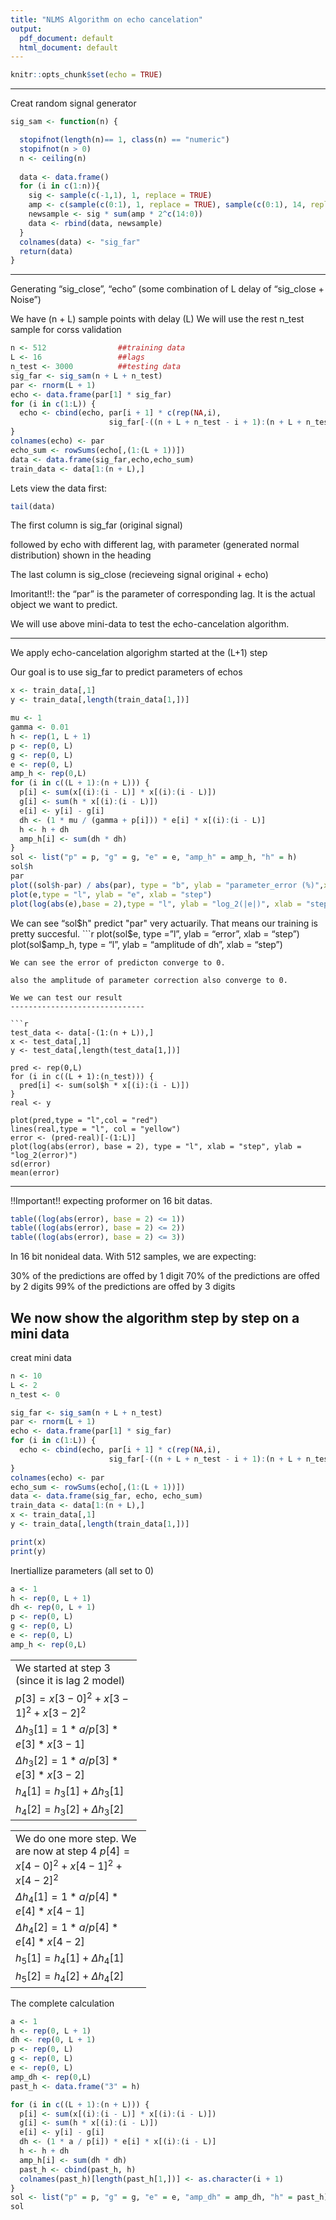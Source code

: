 ---
title: "NLMS Algorithm on echo cancelation"
output:
  pdf_document: default
  html_document: default
---

```{r setup, include=FALSE}
knitr::opts_chunk$set(echo = TRUE)
```
-------------------------

Creat random signal generator
```{r}
sig_sam <- function(n) {

  stopifnot(length(n)== 1, class(n) == "numeric")
  stopifnot(n > 0)
  n <- ceiling(n)
  
  data <- data.frame()
  for (i in c(1:n)){
    sig <- sample(c(-1,1), 1, replace = TRUE)
    amp <- c(sample(c(0:1), 1, replace = TRUE), sample(c(0:1), 14, replace = TRUE))
    newsample <- sig * sum(amp * 2^c(14:0))
    data <- rbind(data, newsample) 
  }
  colnames(data) <- "sig_far"
  return(data)
}
```
--------------------------

Generating  "sig_close", "echo" (some combination of L delay of "sig_close + Noise")

We have (n + L) sample points with delay (L)
We will use the rest n_test sample for corss validation
```{r}
n <- 512                ##training data
L <- 16                 ##lags
n_test <- 3000          ##testing data
sig_far <- sig_sam(n + L + n_test)
par <- rnorm(L + 1)
echo <- data.frame(par[1] * sig_far)
for (i in c(1:L)) {
  echo <- cbind(echo, par[i + 1] * c(rep(NA,i), 
                      sig_far[-((n + L + n_test - i + 1):(n + L + n_test)),]) + (rnorm(1, mean = 0, sd = 1)))
}
colnames(echo) <- par
echo_sum <- rowSums(echo[,(1:(L + 1))])
data <- data.frame(sig_far,echo,echo_sum)
train_data <- data[1:(n + L),]
```
Lets view the data first:
```{r}
tail(data)
```
The first column is sig_far (original signal)

followed by echo with different lag, with parameter (generated normal distribution) shown in the heading

The last column is sig_close (recieveing signal original + echo)

Imoritant!!: the "par" is the parameter of corresponding lag. It is the actual object we want to predict.

We will use above mini-data to test the echo-cancelation algorithm.

-------------------------

We apply echo-cancelation algorighm started at the (L+1) step

Our goal is to use sig_far to predict parameters of echos
```{r}
x <- train_data[,1]
y <- train_data[,length(train_data[1,])]

mu <- 1
gamma <- 0.01
h <- rep(1, L + 1)
p <- rep(0, L)
g <- rep(0, L)
e <- rep(0, L)
amp_h <- rep(0,L)
for (i in c((L + 1):(n + L))) {
  p[i] <- sum(x[(i):(i - L)] * x[(i):(i - L)])
  g[i] <- sum(h * x[(i):(i - L)])
  e[i] <- y[i] - g[i]
  dh <- (1 * mu / (gamma + p[i])) * e[i] * x[(i):(i - L)]
  h <- h + dh
  amp_h[i] <- sum(dh * dh)
}
sol <- list("p" = p, "g" = g, "e" = e, "amp_h" = amp_h, "h" = h)
sol$h
par
plot((sol$h-par) / abs(par), type = "b", ylab = "parameter_error (%)",xlab = "lag")
plot(e,type = "l", ylab = "e", xlab = "step")
plot(log(abs(e),base = 2),type = "l", ylab = "log_2(|e|)", xlab = "step")
```
We can see "sol$h" predict "par" very actuarily. That means our training is pretty succesful.
```{r}
plot(sol$e, type = "l", ylab = "error", xlab = "step")
plot(sol$amp_h, type = "l", ylab = "amplitude of dh", xlab = "step")
```
We can see the error of predicton converge to 0.

also the amplitude of parameter correction also converge to 0.

We we can test our result
------------------------------

```{r}
test_data <- data[-(1:(n + L)),]
x <- test_data[,1]
y <- test_data[,length(test_data[1,])]

pred <- rep(0,L)
for (i in c((L + 1):(n_test))) {
  pred[i] <- sum(sol$h * x[(i):(i - L)])
}
real <- y 

plot(pred,type = "l",col = "red")
lines(real,type = "l", col = "yellow")
error <- (pred-real)[-(1:L)]
plot(log(abs(error), base = 2), type = "l", xlab = "step", ylab = "log_2(error)")
sd(error)
mean(error)
```
-------------------------------

!!Important!! expecting proformer on 16 bit datas.
```{r}
table((log(abs(error), base = 2) <= 1))
table((log(abs(error), base = 2) <= 2))
table((log(abs(error), base = 2) <= 3))
```
In 16 bit nonideal data. With 512 samples, we are expecting:

30% of the predictions are offed by 1 digit
70% of the predictions are offed by 2 digits
99% of the predictions are offed by 3 digits

We now show the algorithm step by step on a mini data
-------------------------------
creat mini data
```{r}
n <- 10
L <- 2
n_test <- 0

sig_far <- sig_sam(n + L + n_test)
par <- rnorm(L + 1)
echo <- data.frame(par[1] * sig_far)
for (i in c(1:L)) {
  echo <- cbind(echo, par[i + 1] * c(rep(NA,i), 
                      sig_far[-((n + L + n_test - i + 1):(n + L + n_test)),]) + rnorm(1) * 10^15)
}
colnames(echo) <- par
echo_sum <- rowSums(echo[,(1:(L + 1))])
data <- data.frame(sig_far, echo, echo_sum)
train_data <- data[1:(n + L),]
x <- train_data[,1]
y <- train_data[,length(train_data[1,])]

print(x)
print(y)
```
Inertiallize parameters (all set to 0)
```{r}

a <- 1
h <- rep(0, L + 1)
dh <- rep(0, L + 1)
p <- rep(0, L)
g <- rep(0, L)
e <- rep(0, L)
amp_h <- rep(0,L)
```
----------------------------
We started at step 3 (since it is lag 2 model)

$p[3] = x[3 - 0]^2 + x[3 - 1]^2 + x[3 - 2]^2$
```{r echo=FALSE}
p[3] <- x[3 - 0]^2 + x[3 - 1]^2 + x[3 - 2]^2
print(c("p[3]=",p[3]))
```
$g[3] = h_3[0] * x[3 - 0] + h_3[1] * x[3 - 1] + h_3[2] * x[3 - 2]$
```{r echo=FALSE}
g[3] <- h[1] * x[3 - 0] + h[2] * x[3 - 1] + h[3] * x[3 - 2]
print(c("g[3]=",g[3]))
```
$e[3] = y[3] - g[3]$
```{r echo=FALSE}
e[3] <- y[3] - g[3]
print(c("e[3]=",e[3]))
```
$\Delta h_3[0] = 1 * a / p[3] * e[3] * x[3 - 0]$

$\Delta h_3[1] = 1 * a / p[3] * e[3] * x[3 - 1]$

$\Delta h_3[2] = 1 * a / p[3] * e[3] * x[3 - 2]$
```{r echo=FALSE}
dh[1] = 1 * a / p[3] * e[3] * x[3 - 0]
dh[2] = 1 * a / p[3] * e[3] * x[3 - 1]
dh[3] = 1 * a / p[3] * e[3] * x[3 - 2]
print(c("dh_3[0]=",dh[1]))
print(c("dh_3[1]=",dh[2]))
print(c("dh_3[2]=",dh[3]))
```
$h_4[1] = h_3[0] + \Delta h_3[0]$

$h_4[1] = h_3[1] + \Delta h_3[1]$

$h_4[2] = h_3[2] + \Delta h_3[2]$
```{r echo=FALSE}
h[1] = h[1] + dh[1]
h[2] = h[2] + dh[2]
h[3] = h[3] + dh[3]
print(c("h_4[0]=",h[1]))
print(c("h_4[1]=",h[2]))
print(c("h_4[2]=",h[3]))
```
------------------------------
------------------------------
We do one more step. We are now at step 4
$p[4] = x[4 - 0]^2 + x[4 - 1]^2 + x[4 - 2]^2$
```{r echo=FALSE}
p[4] <- x[4 - 0]^2 + x[4 - 1]^2 + x[4 - 2]^2
print(c("p[4]=",p[4]))
```
$g[4] = h_4[0] * x[4 - 0] + h_4[1] * x[4 - 1] + h_4[2] * x[4 - 2]$
```{r echo=FALSE}
g[4] <- h[1] * x[4 - 0] + h[2] * x[4 - 1] + h[3] * x[4 - 2]
print(c("g[4]=",g[4]))
```
$e[4] = y[4] - g[4]$
```{r echo=FALSE}
e[4] <- y[4] - g[4]
print(c("e[4]=",e[4]))
```
$\Delta h_4[0] = 1 * a / p[4] * e[4] * x[4 - 0]$

$\Delta h_4[1] = 1 * a / p[4] * e[4] * x[4 - 1]$

$\Delta h_4[2] = 1 * a / p[4] * e[4] * x[4 - 2]$
```{r echo=FALSE}
dh[1] = 1 * a / p[4] * e[4] * x[4 - 0]
dh[2] = 1 * a / p[4] * e[4] * x[4 - 1]
dh[3] = 1 * a / p[4] * e[4] * x[4 - 2]
print(c("dh_4[0]=",dh[1]))
print(c("dh_4[1]=",dh[2]))
print(c("dh_4[2]=",dh[3]))
```
$h_5[1] = h_4[0] + \Delta h_4[0]$

$h_5[1] = h_4[1] + \Delta h_4[1]$

$h_5[2] = h_4[2] + \Delta h_4[2]$
```{r echo=FALSE}
h[1] = h[1] + dh[1]
h[2] = h[2] + dh[2]
h[3] = h[3] + dh[3]
print(c("h_5[0]=",h[1]))
print(c("h_5[1]=",h[2]))
print(c("h_5[2]=",h[3]))
```
--------------------------------
The complete calculation
```{r echo=FALSE}
a <- 1
h <- rep(0, L + 1)
dh <- rep(0, L + 1)
p <- rep(0, L)
g <- rep(0, L)
e <- rep(0, L)
amp_dh <- rep(0,L)
past_h <- data.frame("3" = h)

for (i in c((L + 1):(n + L))) {
  p[i] <- sum(x[(i):(i - L)] * x[(i):(i - L)])
  g[i] <- sum(h * x[(i):(i - L)])
  e[i] <- y[i] - g[i]
  dh <- (1 * a / p[i]) * e[i] * x[(i):(i - L)]
  h <- h + dh
  amp_h[i] <- sum(dh * dh)
  past_h <- cbind(past_h, h)
  colnames(past_h)[length(past_h[1,])] <- as.character(i + 1)
}
sol <- list("p" = p, "g" = g, "e" = e, "amp_dh" = amp_dh, "h" = past_h)
sol
```
